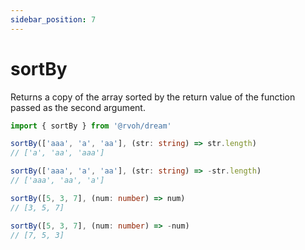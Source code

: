 ```yaml
---
sidebar_position: 7
---
```



# sortBy

Returns a copy of the array sorted by the return value of the function passed as the second argument.

```ts
import { sortBy } from '@rvoh/dream'

sortBy(['aaa', 'a', 'aa'], (str: string) => str.length)
// ['a', 'aa', 'aaa']

sortBy(['aaa', 'a', 'aa'], (str: string) => -str.length)
// ['aaa', 'aa', 'a']

sortBy([5, 3, 7], (num: number) => num)
// [3, 5, 7]

sortBy([5, 3, 7], (num: number) => -num)
// [7, 5, 3]
```
